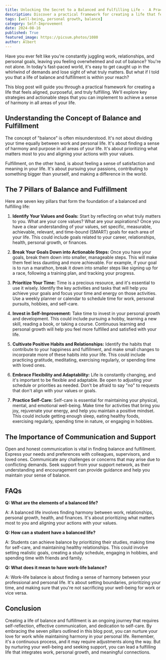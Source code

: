 ```yaml
---
title: Unlocking the Secret to a Balanced and Fulfilling Life -  A Practical Guide
description: Discover a practical framework for creating a life that feels aligned, purposeful, and truly fulfilling. Explore key strategies and actionable steps to achieve a sense of harmony in all areas of your life.
tags: [well-being, personal growth, balance]
category: Self-Improvement
date: 2024-08-16
published: True
featured_image: https://picsum.photos/1080
author: Albert
---
```



Have you ever felt like you're constantly juggling work, relationships, and personal goals, leaving you feeling overwhelmed and out of balance? You're not alone. In today's fast-paced world, it's easy to get caught up in the whirlwind of demands and lose sight of what truly matters. But what if I told you that a life of balance and fulfillment is within your reach? 

This blog post will guide you through a practical framework for creating a life that feels aligned, purposeful, and truly fulfilling. We'll explore key strategies and actionable steps that you can implement to achieve a sense of harmony in all areas of your life.

##  Understanding the Concept of Balance and Fulfillment

The concept of "balance" is often misunderstood. It's not about dividing your time equally between work and personal life. It's about finding a sense of harmony and purpose in all areas of your life. It's about prioritizing what matters most to you and aligning your actions with your values.

Fulfillment, on the other hand, is about feeling a sense of satisfaction and meaning in your life. It's about pursuing your passions, contributing to something bigger than yourself, and making a difference in the world.

##  The 7 Pillars of Balance and Fulfillment

Here are seven key pillars that form the foundation of a balanced and fulfilling life:

1. **Identify Your Values and Goals:**  Start by reflecting on what truly matters to you. What are your core values? What are your aspirations? Once you have a clear understanding of your values, set specific, measurable, achievable, relevant, and time-bound (SMART) goals for each area of your life. This could include goals related to your career, relationships, health, personal growth, or finances.

2. **Break Your Goals Down into Actionable Steps:**  Once you have your goals, break them down into smaller, manageable steps. This will make them feel less daunting and more achievable. For example, if your goal is to run a marathon, break it down into smaller steps like signing up for a race, following a training plan, and tracking your progress.

3. **Prioritize Your Time:**  Time is a precious resource, and it's essential to use it wisely. Identify the key activities and tasks that will help you achieve your goals and focus your time and energy on those activities. Use a weekly planner or calendar to schedule time for work, personal pursuits, hobbies, and self-care.

4. **Invest in Self-Improvement:**  Take time to invest in your personal growth and development. This could include pursuing a hobby, learning a new skill, reading a book, or taking a course. Continuous learning and personal growth will help you feel more fulfilled and satisfied with your life.

5. **Cultivate Positive Habits and Relationships:**  Identify the habits that contribute to your happiness and fulfillment, and make small changes to incorporate more of these habits into your life. This could include practicing gratitude, meditating, exercising regularly, or spending time with loved ones.

6. **Embrace Flexibility and Adaptability:**  Life is constantly changing, and it's important to be flexible and adaptable. Be open to adjusting your schedule or priorities as needed. Don't be afraid to say "no" to requests that don't align with your values or goals.

7. **Practice Self-Care:**  Self-care is essential for maintaining your physical, mental, and emotional well-being. Make time for activities that bring you joy, rejuvenate your energy, and help you maintain a positive mindset. This could include getting enough sleep, eating healthy foods, exercising regularly, spending time in nature, or engaging in hobbies.

##  The Importance of Communication and Support

Open and honest communication is vital in finding balance and fulfillment. Express your needs and preferences with colleagues, supervisors, and loved ones. Communicate any challenges or concerns that may arise due to conflicting demands. Seek support from your support network, as their understanding and encouragement can provide guidance and help you maintain your sense of balance.

##  FAQs

**Q: What are the elements of a balanced life?**

A: A balanced life involves finding harmony between work, relationships, personal growth, health, and finances. It's about prioritizing what matters most to you and aligning your actions with your values.

**Q: How can a student have a balanced life?**

A: Students can achieve balance by prioritizing their studies, making time for self-care, and maintaining healthy relationships. This could involve setting realistic goals, creating a study schedule, engaging in hobbies, and spending time with friends and family.

**Q: What does it mean to have work-life balance?**

A: Work-life balance is about finding a sense of harmony between your professional and personal life. It's about setting boundaries, prioritizing your time, and making sure that you're not sacrificing your well-being for work or vice versa.

##  Conclusion

Creating a life of balance and fulfillment is an ongoing journey that requires self-reflection, effective communication, and dedication to self-care. By embracing the seven pillars outlined in this blog post, you can nurture your love for work while maintaining harmony in your personal life. Remember, it's a continuous process, and it may require adjustments along the way. But by nurturing your well-being and seeking support, you can lead a fulfilling life that integrates work, personal growth, and meaningful connections.

